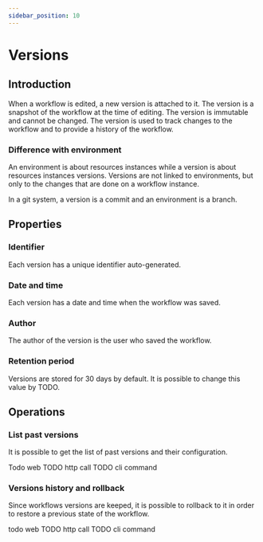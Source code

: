 ```yaml
---
sidebar_position: 10
---
```



# Versions

## Introduction

When a workflow is edited, a new version is attached to it. The version is a snapshot of the workflow at the time of editing. The version is immutable and cannot be changed. The version is used to track changes to the workflow and to provide a history of the workflow.

### Difference with environment

An environment is about resources instances while a version is about resources instances versions. Versions are not linked to environments, but only to the changes that are done on a workflow instance.

In a git system, a version is a commit and an environment is a branch.

## Properties

### Identifier

Each version has a unique identifier auto-generated.

### Date and time

Each version has a date and time when the workflow was saved.

### Author

The author of the version is the user who saved the workflow.

### Retention period

Versions are stored for 30 days by default. It is possible to change this value by TODO.

## Operations 

### List past versions

It is possible to get the list of past versions and their configuration. 

<Tabs groupId="client">
  <TabItem value="web" label="Web">
  Todo web
  </TabItem>
  <TabItem value="http" label="HTTP API">
  TODO http call
  </TabItem>
  <TabItem value="typescript" label="Typescript">
  TODO cli command
  </TabItem>
</Tabs>

### Versions history and rollback

Since workflows versions are keeped, it is possible to rollback to it in order to restore a previous state of the workflow.

<Tabs groupId="client">
  <TabItem value="web" label="Web">
  todo web
  </TabItem>
  <TabItem value="http" label="HTTP API">
  TODO http call
  </TabItem>
  <TabItem value="typescript" label="Typescript">
  TODO cli command
  </TabItem>
</Tabs>